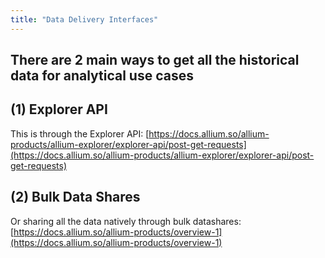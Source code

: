 ```yaml
---
title: "Data Delivery Interfaces"
---
```


## There are 2 main ways to get all the historical data for analytical use cases

## (1) Explorer API

This is through the Explorer API: [https://docs.allium.so/allium-products/allium-explorer/explorer-api/post-get-requests](https://docs.allium.so/allium-products/allium-explorer/explorer-api/post-get-requests)

## (2) Bulk Data Shares

Or sharing all the data natively through bulk datashares: [https://docs.allium.so/allium-products/overview-1](https://docs.allium.so/allium-products/overview-1)


